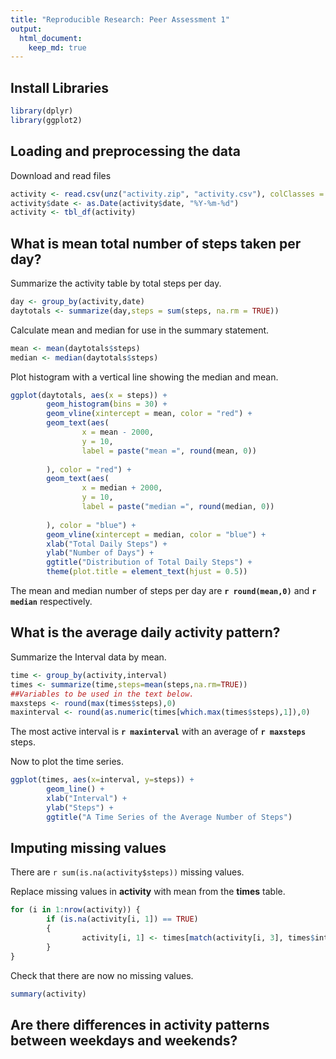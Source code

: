 ```yaml
---
title: "Reproducible Research: Peer Assessment 1"
output: 
  html_document:
    keep_md: true
---
```

## Install Libraries
```r
library(dplyr)
library(ggplot2)
```
## Loading and preprocessing the data
Download and read files
```r
activity <- read.csv(unz("activity.zip", "activity.csv"), colClasses = c("double","character","double"))
activity$date <- as.Date(activity$date, "%Y-%m-%d")
activity <- tbl_df(activity)
```

## What is mean total number of steps taken per day?
Summarize the activity table by total steps per day.
```r
day <- group_by(activity,date)
daytotals <- summarize(day,steps = sum(steps, na.rm = TRUE))
```
Calculate mean and median for use in the summary statement.
```r
mean <- mean(daytotals$steps)
median <- median(daytotals$steps)
```
Plot histogram with a vertical line showing the median and mean.
```r
ggplot(daytotals, aes(x = steps)) +
        geom_histogram(bins = 30) +
        geom_vline(xintercept = mean, color = "red") +
        geom_text(aes(
                x = mean - 2000,
                y = 10,
                label = paste("mean =", round(mean, 0))
                
        ), color = "red") +
        geom_text(aes(
                x = median + 2000,
                y = 10,
                label = paste("median =", round(median, 0))
                
        ), color = "blue") +
        geom_vline(xintercept = median, color = "blue") +
        xlab("Total Daily Steps") +
        ylab("Number of Days") +
        ggtitle("Distribution of Total Daily Steps") +
        theme(plot.title = element_text(hjust = 0.5))
```

The mean and median number of steps per day are **`r round(mean,0)`** and **`r median`** respectively.

## What is the average daily activity pattern?
Summarize the Interval data by mean.
```r
time <- group_by(activity,interval)
times <- summarize(time,steps=mean(steps,na.rm=TRUE))
##Variables to be used in the text below. 
maxsteps <- round(max(times$steps),0)
maxinterval <- round(as.numeric(times[which.max(times$steps),1]),0)
```
The most active interval is **`r maxinterval`** with an average of **`r maxsteps`** steps.

Now to plot the time series.
```r
ggplot(times, aes(x=interval, y=steps)) +
        geom_line() +
        xlab("Interval") +
        ylab("Steps") +
        ggtitle("A Time Series of the Average Number of Steps")
```


## Imputing missing values
There are `r sum(is.na(activity$steps))` missing values.

Replace missing values in **activity** with mean from the **times** table.
```r
for (i in 1:nrow(activity)) {
        if (is.na(activity[i, 1]) == TRUE)
        {
                activity[i, 1] <- times[match(activity[i, 3], times$interval), 2]
        }
}
```
Check that there are now no missing values.
```r
summary(activity)
```
## Are there differences in activity patterns between weekdays and weekends?
